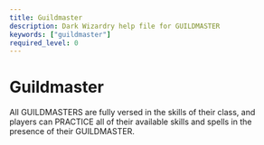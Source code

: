 ```yaml
---
title: Guildmaster
description: Dark Wizardry help file for GUILDMASTER
keywords: ["guildmaster"]
required_level: 0
---
```


# Guildmaster

All GUILDMASTERS are fully versed in the skills of their class, and  
players can PRACTICE all of their available skills and spells in the  
presence of their GUILDMASTER.